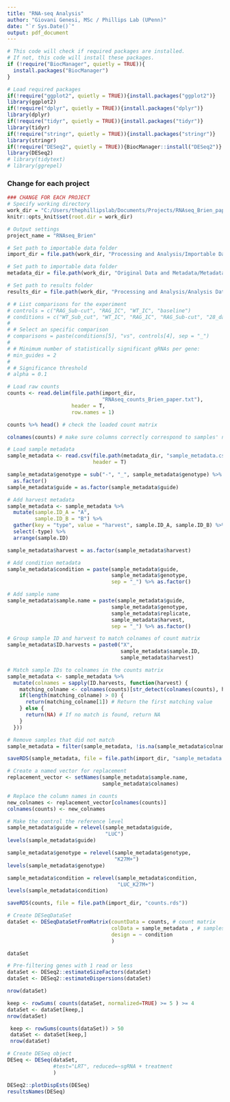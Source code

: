 ```yaml
---
title: "RNA-seq Analysis"
author: "Giovani Genesi, MSc / Phillips Lab (UPenn)"
date: "`r Sys.Date()`"
output: pdf_document
---
```


```r
# This code will check if required packages are installed. 
# If not, this code will install these packages.
if (!require("BiocManager", quietly = TRUE)){
  install.packages("BiocManager")
}

# Load required packages
if(!require("ggplot2", quietly = TRUE)){install.packages("ggplot2")}
library(ggplot2)
if(!require("dplyr", quietly = TRUE)){install.packages("dplyr")}
library(dplyr)
if(!require("tidyr", quietly = TRUE)){install.packages("tidyr")}
library(tidyr)
if(!require("stringr", quietly = TRUE)){install.packages("stringr")}
library(stringr)
if(!require("DESeq2", quietly = TRUE)){BiocManager::install("DESeq2")}
library(DESeq2)
# library(tidytext)
# library(ggrepel)
```

### Change for each project
```r
### CHANGE FOR EACH PROJECT
# Specify working directory
work_dir = "C:/Users/thephillipslab/Documents/Projects/RNAseq_Brien_paper/"
knitr::opts_knit$set(root.dir = work_dir)

# Output settings
project_name = "RNAseq_Brien"

# Set path to importable data folder 
import_dir = file.path(work_dir, "Processing and Analysis/Importable Data/")

# Set path to importable data folder 
metadata_dir = file.path(work_dir, "Original Data and Metadata/Metadata/")

# Set path to results folder 
results_dir = file.path(work_dir, "Processing and Analysis/Analysis Data/")

# # List comparisons for the experiment 
# controls = c("RAG_Sub-cut", "RAG_IC", "WT_IC", "baseline")
# conditions = c("WT_Sub_cut", "WT_IC", "RAG_IC", "RAG_Sub-cut", "28_days")
# 
# # Select an specific comparison
# comparisons = paste(conditions[5], "vs", controls[4], sep = "_")
# 
# # Minimum number of statistically significant gRNAs per gene:
# min_guides = 2
# 
# # Significance threshold
# alpha = 0.1
```



```r
# Load raw counts
counts <- read.delim(file.path(import_dir,
                               "RNAseq_counts_Brien_paper.txt"), 
                     header = T, 
                     row.names = 1)

counts %>% head() # check the loaded count matrix

colnames(counts) # make sure columns correctly correspond to samples' names

```

```r
# Load sample metadata
sample_metadata <- read.csv(file.path(metadata_dir, "sample_metadata.csv"), 
                            header = T)

sample_metadata$genotype = sub("-", "_", sample_metadata$genotype) %>%
  as.factor()
sample_metadata$guide = as.factor(sample_metadata$guide)

# Add harvest metadata
sample_metadata <- sample_metadata %>%
  mutate(sample.ID_A = "A",
         sample.ID_B = "B") %>%
  gather(key = "type", value = "harvest", sample.ID_A, sample.ID_B) %>%
  select(-type) %>%
  arrange(sample.ID)

sample_metadata$harvest = as.factor(sample_metadata$harvest)

# Add condition metadata
sample_metadata$condition = paste(sample_metadata$guide,
                                  sample_metadata$genotype,
                                  sep = "_") %>% as.factor()

# Add sample name
sample_metadata$sample.name = paste(sample_metadata$guide,
                                  sample_metadata$genotype,
                                  sample_metadata$replicate,
                                  sample_metadata$harvest,
                                  sep = "_") %>% as.factor()

# Group sample ID and harvest to match colnames of count matrix
sample_metadata$ID.harvests = paste0("X", 
                                     sample_metadata$sample.ID,
                                     sample_metadata$harvest)

# Match sample IDs to colnames in the counts matrix
sample_metadata <- sample_metadata %>%
  mutate(colnames = sapply(ID.harvests, function(harvest) {
    matching_colname <- colnames(counts)[str_detect(colnames(counts), harvest)]
    if(length(matching_colname) > 0) {
      return(matching_colname[1]) # Return the first matching value
    } else {
      return(NA) # If no match is found, return NA
    }
  }))

# Remove samples that did not match
sample_metadata = filter(sample_metadata, !is.na(sample_metadata$colnames))

saveRDS(sample_metadata, file = file.path(import_dir, "sample_metadata.rds"))
```

```r
# Create a named vector for replacement
replacement_vector <- setNames(sample_metadata$sample.name, 
                               sample_metadata$colnames)

# Replace the column names in counts
new_colnames <- replacement_vector[colnames(counts)]
colnames(counts) <- new_colnames

# Make the control the reference level 
sample_metadata$guide = relevel(sample_metadata$guide, 
                                "LUC")
levels(sample_metadata$guide)

sample_metadata$genotype = relevel(sample_metadata$genotype,
                                   "K27M+")
levels(sample_metadata$genotype)

sample_metadata$condition = relevel(sample_metadata$condition, 
                                    "LUC_K27M+")
levels(sample_metadata$condition)

saveRDS(counts, file = file.path(import_dir, "counts.rds"))
```

```r
# Create DESeqDataSet
dataSet <- DESeqDataSetFromMatrix(countData = counts, # count matrix
                                  colData = sample_metadata , # samples&grouping
                                  design = ~ condition
                                  )

dataSet

```

```r
# Pre-filtering genes with 1 read or less
dataSet <- DESeq2::estimateSizeFactors(dataSet)
dataSet <- DESeq2::estimateDispersions(dataSet)

nrow(dataSet)

keep <- rowSums( counts(dataSet, normalized=TRUE) >= 5 ) >= 4
dataSet <- dataSet[keep,]
nrow(dataSet)

 keep <- rowSums(counts(dataSet)) > 50
 dataSet <- dataSet[keep,]
 nrow(dataSet)

# Create DESeq object
DESeq <- DESeq(dataSet,
               #test="LRT", reduced=~sgRNA + treatment
               )

DESeq2::plotDispEsts(DESeq)
resultsNames(DESeq)
 

```

